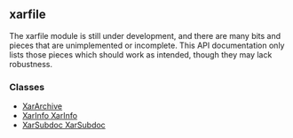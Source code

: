 <!-- SUMMARY: The top-level pyxar module. -->
<!-- LABELS: pyxar,api -->

== xarfile ==

The xarfile module is still under development, and there are many bits and pieces that are unimplemented or incomplete. This API documentation only lists those pieces which should work as intended, though they may lack robustness.

=== Classes ===

* [[pyxar_API_xarfile_XarArchive|XarArchive]]
* [[pyxar_API_xarfile_|XarInfo XarInfo]]
* [[pyxar_API_xarfile_|XarSubdoc XarSubdoc]]
